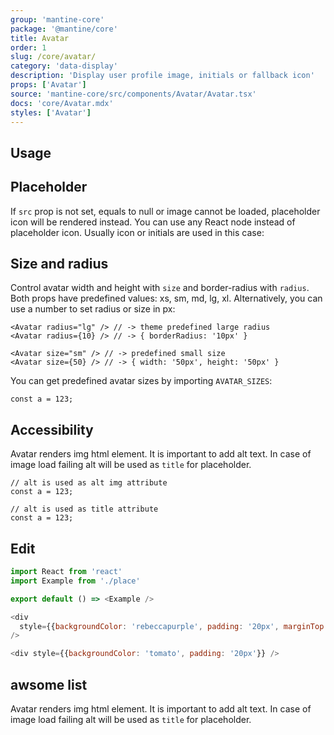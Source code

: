 ```yaml
---
group: 'mantine-core'
package: '@mantine/core'
title: Avatar
order: 1
slug: /core/avatar/
category: 'data-display'
description: 'Display user profile image, initials or fallback icon'
props: ['Avatar']
source: 'mantine-core/src/components/Avatar/Avatar.tsx'
docs: 'core/Avatar.mdx'
styles: ['Avatar']
---
```


## Usage

## Placeholder

If `src` prop is not set, equals to null or image cannot be loaded,
placeholder icon will be rendered instead.
You can use any React node instead of placeholder icon.
Usually icon or initials are used in this case:


## Size and radius


Control avatar width and height with `size` and border-radius with `radius`.
Both props have predefined values: xs, sm, md, lg, xl.
Alternatively, you can use a number to set radius or size in px:

```tsx
<Avatar radius="lg" /> // -> theme predefined large radius
<Avatar radius={10} /> // -> { borderRadius: '10px' }

<Avatar size="sm" /> // -> predefined small size
<Avatar size={50} /> // -> { width: '50px', height: '50px' }
```

You can get predefined avatar sizes by importing `AVATAR_SIZES`:

```tsx
const a = 123;
```


## Accessibility

Avatar renders img html element. It is important to add alt text.
In case of image load failing alt will be used as `title` for placeholder.

```tsx
// alt is used as alt img attribute
const a = 123;

// alt is used as title attribute
const a = 123;
```

## Edit

```js
import React from 'react'
import Example from './place'

export default () => <Example />
```

```js render=true
<div
  style={{backgroundColor: 'rebeccapurple', padding: '20px', marginTop: '20px'}}
/>
```

```js live=true
<div style={{backgroundColor: 'tomato', padding: '20px'}} />
```

## awsome list

Avatar renders img html element. It is important to add alt text.
In case of image load failing alt will be used as `title` for placeholder.
